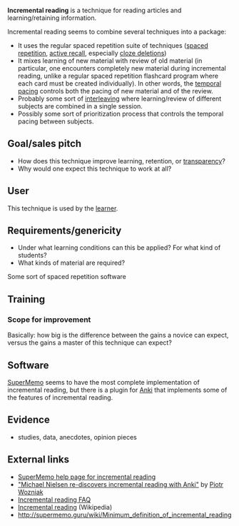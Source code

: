'''Incremental reading''' is a technique for reading articles and learning/retaining information.

Incremental reading seems to combine several techniques into a package:

* It uses the regular spaced repetition suite of techniques ([[spaced repetition]], [[active recall]], especially [[cloze deletion]]s)
* It mixes learning of new material with review of old material (in particular, one encounters completely new material during incremental reading, unlike a regular spaced repetition flashcard program where each card must be created individually). In other words, the [[temporal pacing]] controls both the pacing of new material and of the review.
* Probably some sort of [[interleaving]] where learning/review of different subjects are combined in a single session.
* Possibly some sort of prioritization process that controls the temporal pacing between subjects.

==Goal/sales pitch==


* How does this technique improve learning, retention, or [[illusion of transparency|transparency]]?
* Why would one expect this technique to work at all?

==User==

This technique is used by the [[learner]].

==Requirements/genericity==

* Under what learning conditions can this be applied? For what kind of students?
* What kinds of material are required?

Some sort of spaced repetition software

==Training==

===Scope for improvement===

Basically: how big is the difference between the gains a novice can expect, versus the gains a master of this technique can expect?

==Software==

[[SuperMemo]] seems to have the most complete implementation of incremental reading, but there is a plugin for [[Anki]] that implements some of the features of incremental reading.

==Evidence==

* studies, data, anecdotes, opinion pieces

==External links==

* [https://www.supermemo.com/help/read.htm SuperMemo help page for incremental reading]
* [https://supermemo.guru/wiki/Michael_Nielsen_re-discovers_incremental_reading_with_Anki "Michael Nielsen re-discovers incremental reading with Anki"] by [[Piotr Wozniak]]
* [https://www.supermemo.com/help/faq/read.htm Incremental reading FAQ]
* [[wikipedia:Incremental reading|Incremental reading]] (Wikipedia)
* http://supermemo.guru/wiki/Minimum_definition_of_incremental_reading
